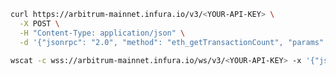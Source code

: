 
<Tabs>
  <TabItem value="cURL">

```bash
curl https://arbitrum-mainnet.infura.io/v3/<YOUR-API-KEY> \
  -X POST \
  -H "Content-Type: application/json" \
  -d '{"jsonrpc": "2.0", "method": "eth_getTransactionCount", "params": ["0xc94770007dda54cF92009BFF0dE90c06F603a09f", "0x5bad55"], "id": 1}'
```

  </TabItem>
  <TabItem value="WSS">

```bash
wscat -c wss://arbitrum-mainnet.infura.io/ws/v3/<YOUR-API-KEY> -x '{"jsonrpc": "2.0", "method": "eth_getTransactionCount", "params": ["0xc94770007dda54cF92009BFF0dE90c06F603a09f", "0x5bad55"], "id": 1}'
```

  </TabItem>
</Tabs>
